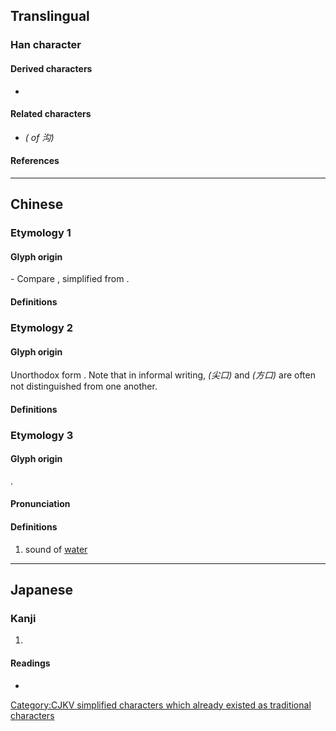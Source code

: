 {{also|溝}}
{{character info/new}}
==Translingual==

===Han character===
{{Han char|rn=85|rad=水|as=04|sn=7|four=37120|canj=EPI,XEPI|ids=⿰氵勾}}

====Derived characters====
* {{l|mul|[[𬕋]]}}

====Related characters====
* {{l|mul|[[溝]]}} ''({{w|Traditional Chinese|Traditional form}} of 沟)''

====References====
{{Han ref|kx=0612.080|dkj=17222|dj=1005.120|hdz=31571.010|uh=6C9F}}

[[Category:CJKV simplified characters which already existed as traditional characters]]

----

==Chinese==

===Etymology 1===

====Glyph origin====
{{Han simp|溝|f=冓|t=勾}} - Compare {{zh-l|购*}}, simplified from {{zh-l|購*}}.

====Definitions====
{{zh-see|溝}}

===Etymology 2===

====Glyph origin====
Unorthodox form {{Han simp|泃|f=句|t=勾|nocap=y}}. Note that in informal writing, {{zh-l|厶}} ''(尖口)'' and {{zh-l|口*}} ''(方口)'' are often not distinguished from one another. <!-- Refer 《漢語大字典》 -->

====Definitions====
{{zh-see|泃|v}}

===Etymology 3===
{{zh-forms}}

====Glyph origin====
{{Han compound|水|alt1=氵|t1=water|勾|c1=s|c2=p|ls=psc}}.

====Pronunciation====
{{zh-pron
|m=gōu
|c=gau1
|mc=
|oc=
|cat=n
}}

====Definitions====
{{zh-hanzi}}

# {{zh-hg}} sound of [[water]] <!-- 《篇韻》 古侯切，音勾，水聲。 -->

----

==Japanese==

===Kanji===
{{ja-kanji|grade=|rs=水04}}

# {{rfdef|ja|sort=水04}}

====Readings====
* {{ja-readings|on=[[こう]] (kō), [[く]] (ku)|kun=}}